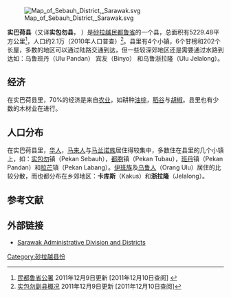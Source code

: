{{Distinguish|实巴莪副县}}
{{Infobox Settlement
|name=实巴荷县
|official_name=Daerah Sebauh
|image_blank_emblem = Flag of Sarawak.svg
|blank_emblem_type = 砂拉越县
|image_map = Sarawakbintulusebauh.png
|mapsize=225px
|subdivision_type=国家
|subdivision_name=[[马来西亚|马来西亚]]
|subdivision_type1=州属
|subdivision_name1=[[砂拉越|砂拉越]]
|subdivision_type2=省份
|subdivision_name2=[[民都鲁省|民都鲁省]]
|subdivision_type3=地方政府
|subdivision_name3=[[民都鲁省发展局|民都鲁省发展局]] ''Bintulu Development Authority (BDA)''
|area_total_km2 = 5229.48
|population_total = 21754
|population_density_km2 = auto
|population_as_of = 2010
|seat_type =县城
|seat = [[实巴荷|实巴荷]]镇
|website = [http://www.bda.gov.my/%20 民都鲁省发展局官方网站]{{dead link|date=2017年12月 |bot=InternetArchiveBot |fix-attempted=yes }}{{ms}}
}}
[[File:Map_of_Sebauh_District,_Sarawak.svg|thumb]]

'''实巴荷县'''（又译'''实包勿县'''，''{{lang-en|Sebauh District}} {{lang-ms|Daerah Sebauh}}''）是[[砂拉越|砂拉越]][[民都鲁省|民都鲁省]]的一个县，总面积有5229.48平方公里<ref>[http://www.bintuluro.sarawak.gov.my/modules/web/page.php?id=93 民都鲁省公署] {{Webarchive|url=https://archive.is/20120722020402/http://www.bintuluro.sarawak.gov.my/modules/web/page.php?id=93 |date=2012-07-22 }} 2011年12月9日更新 [2011年12月10日查阅] {{ms}}</ref>，人口约2.1万（2010年人口普查）<ref>[http://www.bintuludo.sarawak.gov.my/page.php?id=84&menu_id=0&sub_id=128 实包勿副县概况] {{Wayback|url=http://www.bintuludo.sarawak.gov.my/page.php?id=84&menu_id=0&sub_id=128 |date=20120804005515 }} 2011年12月9日更新 [2011年12月10日查阅]{{ms}}</ref>。县里有4个小镇，6个甘榜和202个长屋，多数的地区可以通过陆路交通到达，但一些较深郊地区还是需要通过水路到达如：乌鲁班丹（Ulu Pandan） 宾友（Binyo） 和乌鲁浙拉隆（Ulu Jelalong）。

== 经济 ==
在实巴荷县里，70%的经济是来自[[农业|农业]]，如耕种[[油棕|油棕]]，[[稻谷|稻谷]]与[[胡椒|胡椒]]。县里也有少数的木材业在进行。 

== 人口分布 ==
在实巴荷县里，[[华人|华人]]，[[马来人|马来人]]与[[马兰诺族|马兰诺族]]居住得较集中，多数住在县里的几个小镇上，如：[[实包勿|实包勿]]镇（Pekan Sebauh），[[都胞|都胞]]镇（Pekan Tubau），[[班丹|班丹]]镇（Pekan Pandan）和[[拉芒|拉芒]]镇（Pekan Labang）。[[伊班族|伊班族]]及[[乌鲁人|乌鲁人]]（Orang Ulu）居住的比较分散，而也都分布在乡郊地区：'''卡库斯'''（Kakus）和'''浙拉隆'''（Jelalong）。

==参考文献==
{{reflist}}

==外部链接==
*[https://web.archive.org/web/20190303152317/https://www.sarawak.gov.my/web/home/article_view/358/298/ Sarawak Administrative Division and Districts]

{{砂拉越}}
{{马来西亚县份}}
{{砂拉越小作品}}

[[Category:砂拉越县份|Category:砂拉越县份]]